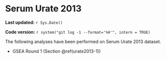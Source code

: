 # Serum Urate 2013

**Last updated:** `r Sys.Date()`

**Code version:** `r system("git log -1 --format='%H'", intern = TRUE)`

The following analyses have been performed on Serum Urate 2013 dataset.

- GSEA Round 1 (Section \@ref(urate2013-1))
